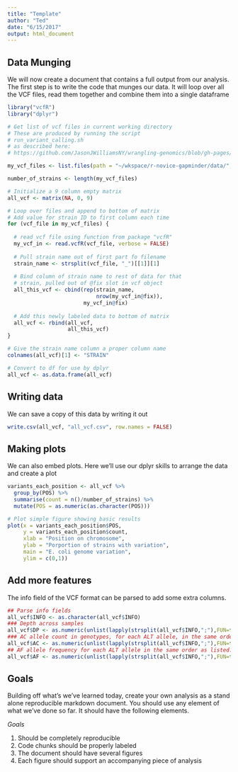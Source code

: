 ```yaml
---
title: "Template"
author: "Ted"
date: "6/15/2017"
output: html_document
---
```

## Data Munging

We will now create a document that contains a full output from our analysis.  The first step is to write the code that munges our data. It will loop over all the VCF files, read them together and combine them into a single dataframe

```r
library("vcfR")
library("dplyr")

# Get list of vcf files in current working directory
# These are produced by running the script 
# run_variant_calling.sh 
# as described here:
# https://github.com/JasonJWilliamsNY/wrangling-genomics/blob/gh-pages/lessons/02-variant-calling-workflow.md

my_vcf_files <- list.files(path = "~/wkspace/r-novice-gapminder/data/",pattern = "\\.vcf")

number_of_strains <- length(my_vcf_files)

# Initialize a 9 column empty matrix
all_vcf <- matrix(NA, 0, 9)

# Loop over files and append to bottom of matrix
# Add value for strain ID to first column each time
for (vcf_file in my_vcf_files) {
  
  # read vcf file using function from package "vcfR"
  my_vcf_in <- read.vcfR(vcf_file, verbose = FALSE)
  
  # Pull strain name out of first part fo filename
  strain_name <- strsplit(vcf_file, "_")[[1]][1]
  
  # Bind column of strain name to rest of data for that
  # strain, pulled out of @fix slot in vcf object
  all_this_vcf <- cbind(rep(strain_name, 
                            nrow(my_vcf_in@fix)), 
                        my_vcf_in@fix)
  
  # Add this newly labeled data to bottom of matrix
  all_vcf <- rbind(all_vcf, 
                   all_this_vcf)
}

# Give the strain name column a proper column name
colnames(all_vcf)[1] <- "STRAIN"

# Convert to df for use by dplyr
all_vcf <- as.data.frame(all_vcf)

```

## Writing data

We can save a copy of this data by writing it out

```r
write.csv(all_vcf, "all_vcf.csv", row.names = FALSE)

```

## Making plots

We can also embed plots.  Here we'll use our dplyr skills to arrange the data and create a plot

```r
variants_each_position <- all_vcf %>%
  group_by(POS) %>%
  summarise(count = n()/number_of_strains) %>%
  mutate(POS = as.numeric(as.character(POS)))

# Plot simple figure showing basic results
plot(x = variants_each_position$POS, 
     y = variants_each_position$count,
     xlab = "Position on chromosome",
     ylab = "Porportion of strains with variation",
     main = "E. coli genome variation",
     ylim = c(0,1))
```

## Add more features

The info field of the VCF format can be parsed to add some extra columns.  

```r

## Parse info fields
all_vcf$INFO <- as.character(all_vcf$INFO)
### Depth across samples
all_vcf$DP <- as.numeric(unlist(lapply(strsplit(all_vcf$INFO,";"),FUN=function(x){strsplit(x,"=")[[1]][2]})))
### AC allele count in genotypes, for each ALT allele, in the same order as listed
all_vcf$AC <- as.numeric(unlist(lapply(strsplit(all_vcf$INFO,";"),FUN=function(x){strsplit(x,"=")[[4]][2]})))
## AF allele frequency for each ALT allele in the same order as listed: use this when estimated from primary data, not called genotypes 
all_vcf$AF <- as.numeric(unlist(lapply(strsplit(all_vcf$INFO,";"),FUN=function(x){strsplit(x,"=")[[3]][2]})))

```


## Goals

Building off what's we've learned today, create your own analysis as a stand alone reproducible markdown document. You should use any element of what we've done so far. It should have the following elements.

*Goals* 

1. Should be completely reproducible
2. Code chunks should be properly labeled
3. The document should have several figures
4. Each figure should support an accompanying piece of analysis


